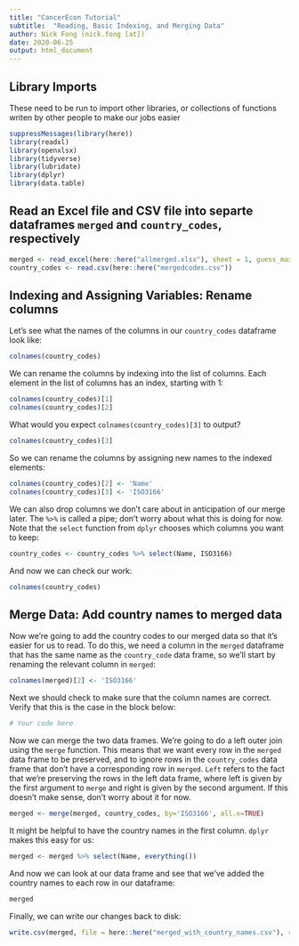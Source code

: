```yaml
---
title: "CancerEcon Tutorial"
subtitle:  "Reading, Basic Indexing, and Merging Data"
author: Nick Fong (nick.fong [at])
date: 2020-06-25
output: html_document
---
```


## Library Imports
These need to be run to import other libraries, or collections of functions writen by other people to make our jobs easier
```r
suppressMessages(library(here))
library(readxl)
library(openxlsx)
library(tidyverse)
library(lubridate)
library(dplyr)
library(data.table)
```

## Read an Excel file and CSV file into separte dataframes `merged` and `country_codes`, respectively
```r
merged <- read_excel(here::here("allmerged.xlsx"), sheet = 1, guess_max = 5000)
country_codes <- read.csv(here::here("mergedcodes.csv"))
```
## Indexing and Assigning Variables:  Rename columns
Let's see what the names of the columns in our `country_codes` dataframe look like:
```r
colnames(country_codes)
```
We can rename the columns by indexing into the list of columns.  Each element in the list of columns has an index, starting with 1:
```r
colnames(country_codes)[1]
colnames(country_codes)[2]
```
What would you expect `colnames(country_codes)[3]` to output?
```r
colnames(country_codes)[3]
```
So we can rename the columns by assigning new names to the indexed elements:
```r
colnames(country_codes)[2] <- 'Name'
colnames(country_codes)[3] <- 'ISO3166'
```
We can also drop columns we don't care about in anticipation of our merge later.  The `%>%` is called a pipe; don't worry about what this is doing for now.  Note that the `select` function from `dplyr` chooses which columns you want to keep:
```r
country_codes <- country_codes %>% select(Name, ISO3166)
```
And now we can check our work:
```r
colnames(country_codes)
```

## Merge Data:  Add country names to merged data
Now we're going to add the country codes to our merged data so that it's easier for us to read.  To do this, we need a column in the `merged` dataframe that has the same name as the `country_code` data frame, so we'll start by renaming the relevant column in `merged`:
```r
colnames(merged)[2] <- 'ISO3166'
```
Next we should check to make sure that the column names are correct.  Verify that this is the case in the block below:
```r
# Your code here
```

Now we can merge the two data frames.  We're going to do a left outer join using the `merge` function.  This means that we want every row in the `merged` data frame to be preserved, and to ignore rows in the `country_codes` data frame that don't have a corresponding row in `merged`.  `Left` refers to the fact that we're preserving the rows in the left data frame, where left is given by the first argument to `merge` and right is given by the second argument.  If this doesn't make sense, don't worry about it for now.
```r
merged <- merge(merged, country_codes, by='ISO3166', all.x=TRUE)
```

It might be helpful to have the country names in the first column.  `dplyr` makes this easy for us:
```r
merged <- merged %>% select(Name, everything())
```

And now we can look at our data frame and see that we've added the country names to each row in our dataframe:
```r
merged
```
Finally, we can write our changes back to disk:
```r
write.csv(merged, file = here::here("merged_with_country_names.csv"), row.names = FALSE)
```
